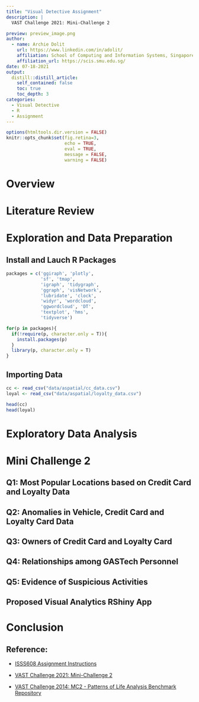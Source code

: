 ```yaml
---
title: "Visual Detective Assignment"
description: |
  VAST Challenge 2021: Mini-Challenge 2

preview: preview_image.png  
author:
  - name: Archie Dolit
    url: https://www.linkedin.com/in/adolit/
    affiliation: School of Computing and Information Systems, Singapore Management University
    affiliation_url: https://scis.smu.edu.sg/
date: 07-18-2021
output:
  distill::distill_article:
    self_contained: false
    toc: true
    toc_depth: 3
categories:
  - Visual Detective
  - R
  - Assignment
---
```


```r
options(htmltools.dir.version = FALSE)
knitr::opts_chunk$set(fig.retina=3,
                      echo = TRUE,
                      eval = TRUE,
                      message = FALSE,
                      warning = FALSE)
```

# Overview

# Literature Review

# Exploration and Data Preparation

## Install and Lauch R Packages

```r
packages = c('ggiraph', 'plotly',
             'sf', 'tmap', 
             'igraph', 'tidygraph', 
             'ggraph', 'visNetwork', 
             'lubridate', 'clock',
             'widyr', 'wordcloud',
             'ggwordcloud', 'DT',
             'textplot', 'hms',
             'tidyverse')

for(p in packages){
  if(!require(p, character.only = T)){
    install.packages(p)
  }
  library(p, character.only = T)
}
```

## Importing Data

```r
cc <- read_csv("data/aspatial/cc_data.csv")
loyal <- read_csv("data/aspatial/loyalty_data.csv")

head(cc)
head(loyal)
```

# Exploratory Data Analysis

# Mini Challenge 2

## Q1: Most Popular Locations based on Credit Card and Loyalty Data

## Q2: Anomalies in Vehicle, Credit Card and Loyalty Card Data

## Q3: Owners of Credit Card and Loyalty Card

## Q4: Relationships among GASTech Personnel

## Q5: Evidence of Suspicious Activities

## Proposed Visual Analytics RShiny App

# Conclusion

## Reference:

* [ISSS608 Assignment Instructions](https://isss608.netlify.app/assignment.html)

* [VAST Challenge 2021: Mini-Challenge 2](https://vast-challenge.github.io/2021/MC2.html)

* [VAST Challenge 2014: MC2 - Patterns of Life Analysis Benchmark Repository](http://visualdata.wustl.edu/varepository/VAST%20Challenge%202014/challenges/MC2%20-%20Patterns%20of%20Life%20Analysis/)
